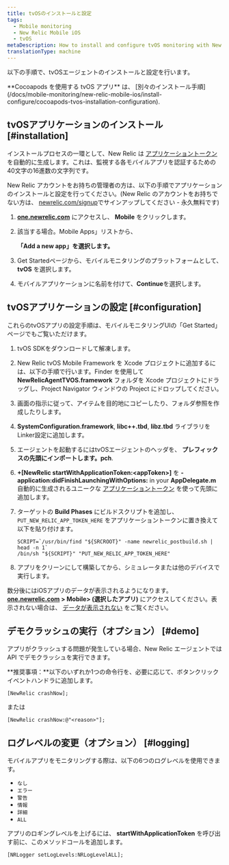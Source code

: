 ```yaml
---
title: tvOSのインストールと設定
tags:
  - Mobile monitoring
  - New Relic Mobile iOS
  - tvOS
metaDescription: How to install and configure tvOS monitoring with New Relic
translationType: machine
---
```


以下の手順で、tvOSエージェントのインストールと設定を行います。

<Callout variant="tip">
  **Cocoapods を使用する tvOS アプリ** は、 [別々のインストール手順](/docs/mobile-monitoring/new-relic-mobile-ios/install-configure/cocoapods-tvos-installation-configuration).
</Callout>

## tvOSアプリケーションのインストール [#installation]

インストールプロセスの一環として、New Relic は [アプリケーショントークン](/docs/mobile-apps/viewing-your-application-token) を自動的に生成します。これは、監視する各モバイルアプリを認証するための40文字の16進数の文字列です。

New Relic アカウントをお持ちの管理者の方は、以下の手順でアプリケーションのインストールと設定を行ってください。(New Relic のアカウントをお持ちでない方は、 [newrelic.com/signup](https://newrelic.com/signup)でサインアップしてください - 永久無料です)

1. **[one.newrelic.com](https://one.newrelic.com)** にアクセスし、 **Mobile** をクリックします。

2. 該当する場合。Mobile Apps」リストから、

   <Icon name="fe-plus-circle"/>

   **「Add a new app」を選択します。**

3. Get Startedページから、モバイルモニタリングのプラットフォームとして、 **tvOS** を選択します。

4. モバイルアプリケーションに名前を付けて、**Continue**を選択します。

## tvOSアプリケーションの設定 [#configuration]

これらのtvOSアプリの設定手順は、モバイルモニタリングUIの「Get Started」ページでもご覧いただけます。

1. tvOS SDKをダウンロードして解凍します。

2. New Relic tvOS Mobile Framework を Xcode プロジェクトに追加するには、以下の手順で行います。Finder を使用して **NewRelicAgentTVOS.framework** フォルダを Xcode プロジェクトにドラッグし、Project Navigator ウィンドウの Project にドロップしてください。

3. 画面の指示に従って、アイテムを目的地にコピーしたり、フォルダ参照を作成したりします。

4. **SystemConfiguration.framework**, **libc++.tbd**, **libz.tbd** ライブラリをLinker設定に追加します。

5. エージェントを起動するにはtvOSエージェントのヘッダを、 **プレフィックスの先頭にインポートします。pch**.

6. **+\[NewRelic startWithApplicationToken:&lt;appToken>]** を **-application:didFinishLaunchingWithOptions:** in your **AppDelegate.m** 自動的に生成されるユニークな [アプリケーショントークン](/docs/mobile-apps/viewing-your-application-token) を使って先頭に追加します。

7. ターゲットの **Build Phases** にビルドスクリプトを追加し、 `PUT_NEW_RELIC_APP_TOKEN_HERE` をアプリケーショントークンに置き換えて以下を貼り付けます。

   ```
   SCRIPT=`/usr/bin/find "${SRCROOT}" -name newrelic_postbuild.sh | head -n 1`
   /bin/sh "${SCRIPT}" "PUT_NEW_RELIC_APP_TOKEN_HERE"
   ```

8. アプリをクリーンにして構築してから、シミュレータまたは他のデバイスで実行します。

数分後にはiOSアプリのデータが表示されるようになります。 **[one.newrelic.com](https://one.newrelic.com) > Mobile> (選択したアプリ)** にアクセスしてください。表示されない場合は、 [データが表示されない](/docs/mobile-monitoring/mobile-monitoring-installation/ios/no-data-appears-ios) をご覧ください。

## デモクラッシュの実行（オプション） [#demo]

アプリがクラッシュする問題が発生している場合、New Relic エージェントでは API でデモクラッシュを実行できます。

**推奨事項：**以下のいずれか1つの命令行を、必要に応じて、ボタンクリックイベントハンドラに追加します。

```
[NewRelic crashNow];
```

または

```
[NewRelic crashNow:@"<reason>"];
```

## ログレベルの変更（オプション） [#logging]

モバイルアプリをモニタリングする際は、以下の6つのログレベルを使用できます。

* `なし`
* `エラー`
* `警告`
* `情報`
* `詳細`
* `ALL`

アプリのロギングレベルを上げるには、 **startWithApplicationToken** を呼び出す前に、このメソッドコールを追加します。

```
[NRLogger setLogLevels:NRLogLevelALL];
```